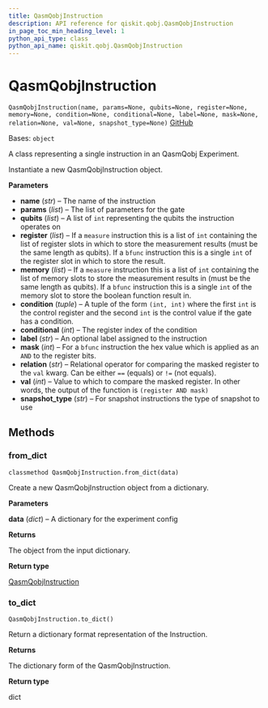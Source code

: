 ```yaml
---
title: QasmQobjInstruction
description: API reference for qiskit.qobj.QasmQobjInstruction
in_page_toc_min_heading_level: 1
python_api_type: class
python_api_name: qiskit.qobj.QasmQobjInstruction
---
```


# QasmQobjInstruction

<span id="qiskit.qobj.QasmQobjInstruction" />

`QasmQobjInstruction(name, params=None, qubits=None, register=None, memory=None, condition=None, conditional=None, label=None, mask=None, relation=None, val=None, snapshot_type=None)` [GitHub](https://github.com/qiskit/qiskit/tree/stable/0.23/qiskit/qobj/qasm_qobj.py "view source code")

Bases: `object`

A class representing a single instruction in an QasmQobj Experiment.

Instantiate a new QasmQobjInstruction object.

**Parameters**

*   **name** (*str*) – The name of the instruction
*   **params** (*list*) – The list of parameters for the gate
*   **qubits** (*list*) – A list of `int` representing the qubits the instruction operates on
*   **register** (*list*) – If a `measure` instruction this is a list of `int` containing the list of register slots in which to store the measurement results (must be the same length as qubits). If a `bfunc` instruction this is a single `int` of the register slot in which to store the result.
*   **memory** (*list*) – If a `measure` instruction this is a list of `int` containing the list of memory slots to store the measurement results in (must be the same length as qubits). If a `bfunc` instruction this is a single `int` of the memory slot to store the boolean function result in.
*   **condition** (*tuple*) – A tuple of the form `(int, int)` where the first `int` is the control register and the second `int` is the control value if the gate has a condition.
*   **conditional** (*int*) – The register index of the condition
*   **label** (*str*) – An optional label assigned to the instruction
*   **mask** (*int*) – For a `bfunc` instruction the hex value which is applied as an `AND` to the register bits.
*   **relation** (*str*) – Relational operator for comparing the masked register to the `val` kwarg. Can be either `==` (equals) or `!=` (not equals).
*   **val** (*int*) – Value to which to compare the masked register. In other words, the output of the function is `(register AND mask)`
*   **snapshot\_type** (*str*) – For snapshot instructions the type of snapshot to use

## Methods

### from\_dict

<span id="qiskit.qobj.QasmQobjInstruction.from_dict" />

`classmethod QasmQobjInstruction.from_dict(data)`

Create a new QasmQobjInstruction object from a dictionary.

**Parameters**

**data** (*dict*) – A dictionary for the experiment config

**Returns**

The object from the input dictionary.

**Return type**

[QasmQobjInstruction](qiskit.qobj.QasmQobjInstruction "qiskit.qobj.QasmQobjInstruction")

### to\_dict

<span id="qiskit.qobj.QasmQobjInstruction.to_dict" />

`QasmQobjInstruction.to_dict()`

Return a dictionary format representation of the Instruction.

**Returns**

The dictionary form of the QasmQobjInstruction.

**Return type**

dict

